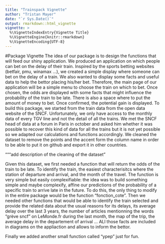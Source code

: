 ```yaml
---
title: "Trainspack Vignette"
author: "Tristan Mayer"
date: "`r Sys.Date()`"
output: rmarkdown::html_vignette
vignette: >
  %\VignetteIndexEntry{Vignette Title}
  %\VignetteEngine{knitr::rmarkdown}
  %\VignetteEncoding{UTF-8}
---
```


#Package Vignette
The idea of our package is to design the functions that will feed our shiny application.
We produced an application on which people can bet on the delay of their train.
Inspired by the sports betting websites (betfair, pmu, winamax ...), we created a simple display where someone can bet on the delay of a train. We also wanted to display some facts and useful data to help the bettor placing his/her bet.
Therefore, the main page of our application will be a simple menu to choose the train on which to bet. Once chosen, the odds are displayed with some facts that might influence the probability of the train to be late. There is also a space where to put the amount of money to bet. Once confirmed, the potential gain is displayed.
To build this package, we started from the train data from the open data website of the SNCF. Unfortunately, we only have access to the monthly data of every TGV line and not the detail of all the trains. We met the SNCF head of data at a forum in Paris in october and asked him whether it was possible to recover this kind of data for all the trains but it is not yet possible so we adapted our calculations and functions accordingly.
We cleaned the dataset to remove the points and the accent form the column name in order to be able to put it on github and export it in other countries. 


"""add description of the cleaning of the dataset"



Given this dataset, we first needed a function that will return the odds of the train to be late. To identify the train, the easiest characterisitcs where the station of departure and arrival, and the month of the travel. The function is very simple but easily complexifiable: the idea was to build something simple and maybe complexify, affine our predictions of the probability of a specific train to arrive late in the future. To do this, the only thing to modify in the entire package would be the function "fonction_cote".
Then we needed other functions that would be able to identify the train selected and provide the related data about the usual reasons for its delays, its average delay over the last 3 years, the number of articles mentionning the words "grève sncf" on LeMonde.fr during the last month, the map of the trip, the average delay in the departement of arrival ...
ALl those facts are included in diagrams on the appliaction and allows to inform the bettor.

Finally we added another small function called "ypep" just for fun. 
